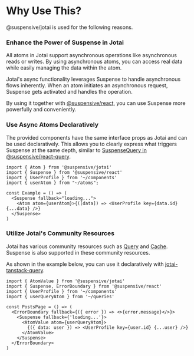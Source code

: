 
# Why Use This?

@suspensive/jotai is used for the following reasons.

<Steps>

### Enhance the Power of Suspense in Jotai

All atoms in Jotai support asynchronous operations like asynchronous reads or writes. By using asynchronous atoms, you can access real data while easily managing the data within the atom.

Jotai's async functionality leverages Suspense to handle asynchronous flows inherently. When an atom initiates an asynchronous request, Suspense gets activated and handles the operation.

By using it together with [@suspensive/react](https://suspensive.org/ko/docs/react/motivation), you can use Suspense more powerfully and conveniently.

### Use Async Atoms Declaratively

The provided components have the same interface props as Jotai and can be used declaratively. This allows you to clearly express what triggers Suspense at the same depth, similar to [SuspenseQuery in @suspensive/react-query](https://suspensive.org/ko/docs/react-query/SuspenseQuery).

```tsx
import { Atom } from '@suspensive/jotai'
import { Suspense } from '@suspensive/react'
import { UserProfile } from '~/components'
import { userAtom } from "~/atoms";

const Example = () => (
  <Suspense fallback="loading...">
    <Atom atom={userAtom}>{([data]) => <UserProfile key={data.id} {...data} />}
  </Suspense>
)
```

### Utilize Jotai's Community Resources

Jotai has various community resources such as [Query](https://jotai.org/docs/extensions/query) and [Cache](https://jotai.org/docs/extensions/cache). Suspense is also supported in these community resources.

As shown in the example below, you can use it declaratively with [jotai-tanstack-query](https://github.com/jotaijs/jotai-tanstack-query).

```tsx
import { AtomValue } from '@suspensive/jotai'
import { Suspense, ErrorBoundary } from '@suspensive/react'
import { UserProfile } from '~/components'
import { userQueryAtom } from '~/queries'

const PostsPage = () => (
  <ErrorBoundary fallback={({ error }) => <>{error.message}</>}>
    <Suspense fallback={'loading...'}>
      <AtomValue atom={userQueryAtom}>
        {({ data: user }) => <UserProfile key={user.id} {...user} />}
      </AtomValue>
    </Suspense>
  </ErrorBoundary>
)
```

</Steps>
